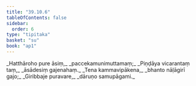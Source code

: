 ```yaml
---
title: "39.10.6"
tableOfContents: false
sidebar:
  order: 6
type: "tipitaka"
basket: "su"
book: "ap1"
---
```



<DynamicBreadcrumb />

<Division number="82" book="ap1" bookNo="20" page="348">

<Paragraph number="4276" type="verses" book="ap1">
_Hatthāroho pure āsiṃ,_  
_paccekamunimuttamaṃ;_  
_Piṇḍāya vicarantaṃ taṃ,_  
_āsādesiṃ gajenahaṃ._  

</Paragraph>

</Division>
<Division number="83" book="ap1" bookNo="20" page="348">

<Paragraph number="4277" type="verses" book="ap1">
_Tena kammavipākena,_  
_bhanto nāḷāgirī gajo;_  
_Giribbaje puravare,_  
_dāruṇo samupāgami._
</Paragraph>
</Division>